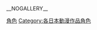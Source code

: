 {{noteTA
|T=zh-cn:Category:旋风管家角色; zh-tw:Category:旋風管家角色; zh-hk:Category:爆笑管家工作日誌角色; zh-sg:Category:疾风守护者角色;
|skin=爆笑管家工作日誌
|1=zh-cn:旋风管家; zh-tw:旋風管家; zh-hk:爆笑管家工作日誌; zh-sg:疾风守护者;
}}
__NOGALLERY__
{{Catmore|旋風管家角色列表}}
{{CJK-New-Char|51EA}}
{{Commons cat|Hayate the Combat Butler|爆笑管家工作日誌}}
{{DEFAULTSORT:Hayate no gotoku}}
[[Category:旋風管家|角色]]
[[Category:各日本動漫作品角色|Category:各日本動漫作品角色]]